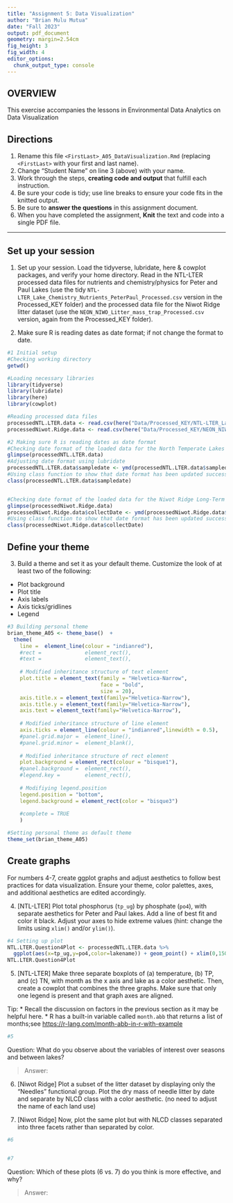```yaml
---
title: "Assignment 5: Data Visualization"
author: "Brian Mulu Mutua"
date: "Fall 2023"
output: pdf_document
geometry: margin=2.54cm
fig_height: 3
fig_width: 4
editor_options: 
  chunk_output_type: console
---
```


## OVERVIEW

This exercise accompanies the lessons in Environmental Data Analytics on Data Visualization 

## Directions
1.  Rename this file `<FirstLast>_A05_DataVisualization.Rmd` (replacing `<FirstLast>` with your first and last name).
2. Change "Student Name" on line 3 (above) with your name.
3. Work through the steps, **creating code and output** that fulfill each instruction.
4. Be sure your code is tidy; use line breaks to ensure your code fits in the knitted output.
5. Be sure to **answer the questions** in this assignment document.
6. When you have completed the assignment, **Knit** the text and code into a single PDF file.

---

## Set up your session 

1. Set up your session. Load the tidyverse, lubridate, here & cowplot packages, and verify your home directory. Read in the NTL-LTER processed data files for nutrients and chemistry/physics for Peter and Paul Lakes (use the tidy `NTL-LTER_Lake_Chemistry_Nutrients_PeterPaul_Processed.csv` version in the Processed_KEY folder) and the processed data file for the Niwot Ridge litter dataset (use the `NEON_NIWO_Litter_mass_trap_Processed.csv` version, again from the Processed_KEY folder). 

2. Make sure R is reading dates as date format; if not change the format to date.

```r
#1 Initial setup
#Checking working directory 
getwd()

#Loading necessary libraries
library(tidyverse)
library(lubridate)
library(here)
library(cowplot)

#Reading processed data files
processedNTL.LTER.data <- read.csv(here("Data/Processed_KEY/NTL-LTER_Lake_Chemistry_Nutrients_PeterPaul_Processed.csv"))
processedNiwot.Ridge.data <- read.csv(here("Data/Processed_KEY/NEON_NIWO_Litter_mass_trap_Processed.csv"))

#2 Making sure R is reading dates as date format
#Checking date format of the loaded data for the North Temperate Lakes LTER Data
glimpse(processedNTL.LTER.data)
#Adjusting date format using lubridate
processedNTL.LTER.data$sampledate <- ymd(processedNTL.LTER.data$sampledate)
#Using class function to show that date format has been updated successfully
class(processedNTL.LTER.data$sampledate)


#Checking date format of the loaded data for the Niwot Ridge Long-Term Ecological Research (LTER) station
glimpse(processedNiwot.Ridge.data)
processedNiwot.Ridge.data$collectDate <- ymd(processedNiwot.Ridge.data$collectDate)
#Using class function to show that date format has been updated successfully
class(processedNiwot.Ridge.data$collectDate)

```
## Define your theme
3. Build a theme and set it as your default theme. Customize the look of at least two of the following: 
 * Plot background
 * Plot title
 * Axis labels
 * Axis ticks/gridlines
 * Legend

```r
#3 Building personal theme
brian_theme_A05 <- theme_base()  + 
  theme(
    line =  element_line(colour = "indianred"),
    #rect =              element_rect(),
    #text =              element_text(),
    
    # Modified inheritance structure of text element
    plot.title = element_text(family = "Helvetica-Narrow",
                              face = "bold",
                              size = 20),
    axis.title.x = element_text(family="Helvetica-Narrow"),
    axis.title.y = element_text(family="Helvetica-Narrow"),
    axis.text = element_text(family="Helvetica-Narrow"),
    
    # Modified inheritance structure of line element
    axis.ticks = element_line(colour = "indianred",linewidth = 0.5),
    #panel.grid.major =  element_line(),
    #panel.grid.minor =  element_blank(),
    
    # Modified inheritance structure of rect element
    plot.background = element_rect(colour = "bisque1"),
    #panel.background =  element_rect(),
    #legend.key =        element_rect(),
    
    # Modifiying legend.position
    legend.position = "bottom",
    legend.background = element_rect(color = "bisque3")
    
    #complete = TRUE
    )

#Setting personal theme as default theme
theme_set(brian_theme_A05)
```

## Create graphs
For numbers 4-7, create ggplot graphs and adjust aesthetics to follow best practices for data visualization. Ensure your theme, color palettes, axes, and additional aesthetics are edited accordingly.

4. [NTL-LTER] Plot total phosphorus (`tp_ug`) by phosphate (`po4`), with separate aesthetics for Peter and Paul lakes. Add a line of best fit and color it black. Adjust your axes to hide extreme values (hint: change the limits using `xlim()` and/or `ylim()`).

```r
#4 Setting up plot
NTL.LTER.Question4Plot <- processedNTL.LTER.data %>% 
  ggplot(aes(x=tp_ug,y=po4,color=lakename)) + geom_point() + xlim(0,150) + ylim(0,50) + geom_smooth(method=lm) + brian_theme_A05
NTL.LTER.Question4Plot

```


5. [NTL-LTER] Make three separate boxplots of (a) temperature, (b) TP, and (c) TN, with month as the x axis and lake as a color aesthetic. Then, create a cowplot that combines the three graphs. Make sure that only one legend is present and that graph axes are aligned. 

Tip:
* Recall the discussion on factors in the previous section as it may be helpful here. 
* R has a built-in variable called `month.abb` that returns a list of months;see <https://r-lang.com/month-abb-in-r-with-example>

```r
#5 

```

Question: What do you observe about the variables of interest over seasons and between lakes? 

> Answer: 

6. [Niwot Ridge] Plot a subset of the litter dataset by displaying only the "Needles" functional group. Plot the dry mass of needle litter by date and separate by NLCD class with a color aesthetic. (no need to adjust the name of each land use)

7. [Niwot Ridge] Now, plot the same plot but with NLCD classes separated into three facets rather than separated by color. 

```r
#6


#7


```
Question: Which of these plots (6 vs. 7) do you think is more effective, and why? 

> Answer: